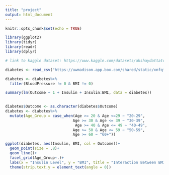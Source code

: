 ---
title: "project"
output: html_document
---

```{r setup, include=FALSE}
knitr::opts_chunk$set(echo = TRUE)
```

```{r}
library(ggplot2)
library(tidyr)
library(readr)
library(dplyr)
```

```{r}
# link to kaggle dataset: https://www.kaggle.com/datasets/akshaydattatraykhare/diabetes-dataset


```


```{r}
diabetes <- read_csv("https://uwmadison.app.box.com/shared/static/xnfqf336w3pps1szqxxu513dajok7fhw")

```


```{r}
diabetes <- diabetes%>%
  filter(BloodPressure != 0 & BMI != 0)

summary(lm(Outcome ~ 1 + Insulin + Insulin:BMI, data = diabetes))
  

```



```{r}
diabetes$Outcome <- as.character(diabetes$Outcome)
diabetes <- diabetes%>%
  mutate(Age_Group = case_when(Age >= 20 & Age <=29 ~ "20-29",
                              Age >= 30 & Age <= 39 ~ "30-39",
                               Age >= 40 & Age <= 49 ~ "40-49",
                              Age >= 50 & Age <= 59 ~ "50-59",
                              Age >= 60 ~ "60+"))

```

```{r}
ggplot(diabetes, aes(Insulin, BMI, col = Outcome))+
  geom_point(size = .8)+
  geom_line()+
  facet_grid(Age_Group~.)+
  labs(x = "Insulin Level", y = "BMI", title = "Interaction Between BMI and Insulin Levels on Diabetic Outcome by Age Group", fill = "Diabetic Outcome")+
  theme(strip.text.y = element_text(angle = 0))
```

